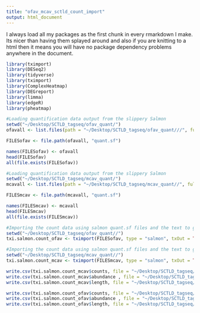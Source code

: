 ```yaml
---
title: "ofav_mcav_sctld_count_import"
output: html_document
---
```


I always load all my packages as the first chunk in every rmarkdown I make. Its nicer than having them splayed around and also if you are knitting to a html then it means you will have no package dependency problems anywhere in the document. 

```r
library(tximport)
library(DESeq2)
library(tidyverse)
library(tximport)
library(ComplexHeatmap)
library(DEGreport)
library(limma)
library(edgeR)
library(pheatmap)
```

```r
#Loading quantification data output from the slippery Salmon
setwd("~/Desktop/SCTLD_tagseq/ofav_quant/")
ofavall <- list.files(path = "~/Desktop/SCTLD_tagseq/ofav_quant///", full.names = F, pattern = "\\_salmon$")

FILESofav <- file.path(ofavall, "quant.sf")

names(FILESofav) <- ofavall
head(FILESofav)
all(file.exists(FILESofav))
```

```r
#Loading quantification data output from the slippery Salmon
setwd("~/Desktop/SCTLD_tagseq/mcav_quant/")
mcavall <- list.files(path = "~/Desktop/SCTLD_tagseq/mcav_quant//", full.names = F, pattern = "\\_salmon$")

FILESmcav <- file.path(mcavall, "quant.sf")

names(FILESmcav) <- mcavall
head(FILESmcav)
all(file.exists(FILESmcav))
```

```r
#Importing the count data using salmon quant.sf files and the text to gene file
setwd("~/Desktop/SCTLD_tagseq/ofav_quant//")
txi.salmon.count_ofav <- tximport(FILESofav, type = "salmon", txOut = TRUE )
```

```r
#Importing the count data using salmon quant.sf files and the text to gene file
setwd("~/Desktop/SCTLD_tagseq/mcav_quant//")
txi.salmon.count_mcav <- tximport(FILESmcav, type = "salmon", txOut = TRUE )
```

```r
write.csv(txi.salmon.count_mcav$counts, file = "~/Desktop/SCTLD_tagseq/count_folder/mcav_counts.csv")
write.csv(txi.salmon.count_mcav$abundance , file = "~/Desktop/SCTLD_tagseq/count_folder/mcav_abundance.csv")
write.csv(txi.salmon.count_mcav$length, file = "~/Desktop/SCTLD_tagseq/count_folder/mcav_length.csv")
```


```r
write.csv(txi.salmon.count_ofav$counts, file = "~/Desktop/SCTLD_tagseq/count_folder/ofav_counts.csv")
write.csv(txi.salmon.count_ofav$abundance , file = "~/Desktop/SCTLD_tagseq/count_folder/ofav_abundance.csv")
write.csv(txi.salmon.count_ofav$length, file = "~/Desktop/SCTLD_tagseq/count_folder/ofav_length.csv")
```

```r

```


















